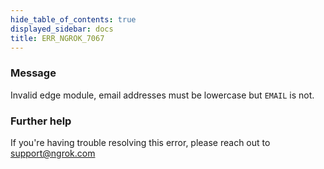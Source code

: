 ```yaml
---
hide_table_of_contents: true
displayed_sidebar: docs
title: ERR_NGROK_7067
---
```


### Message

Invalid edge module, email addresses must be lowercase but `EMAIL` is not.

### Further help

If you're having trouble resolving this error, please reach out to [support@ngrok.com](mailto:support@ngrok.com?subject=Help%20with%20ERR_NGROK_7067)
